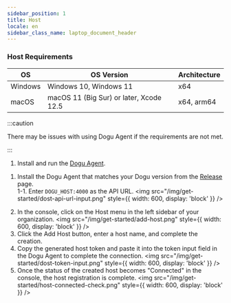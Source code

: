 ```yaml
---
sidebar_position: 1
title: Host
locale: en
sidebar_class_name: laptop_document_header
---
```



### Host Requirements

| OS      | OS Version                              | Architecture |
| ------- | --------------------------------------- | ------------ |
| Windows | Windows 10, Windows 11                  | x64          |
| macOS   | macOS 11 (Big Sur) or later, Xcode 12.5 | x64, arm64   |

:::caution

There may be issues with using Dogu Agent if the requirements are not met.

:::

<Tabs groupId="service" defaultValue="cloud" queryString>
<TabItem value="cloud" label="Cloud" default>

1. Install and run the [Dogu Agent](https://dogutech.io/downloads/dogu-agent).

</TabItem>

<TabItem value="self-hosted" label="Self-Hosted" default>

1. Install the Dogu Agent that matches your Dogu version from the [Release](https://github.com/dogu-team/dogu/releases) page.  
   1-1. Enter `DOGU_HOST:4000` as the API URL.
   <img
     src="/img/get-started/dost-api-url-input.png"
     style={{ width: 600, display: 'block' }}
   />

</TabItem>
</Tabs>

2. In the console, click on the Host menu in the left sidebar of your organization.
   <img
     src="/img/get-started/add-host.png"
     style={{ width: 600, display: 'block' }}
   />
3. Click the Add Host button, enter a host name, and complete the creation.
4. Copy the generated host token and paste it into the token input field in the Dogu Agent to complete the connection.
   <img
     src="/img/get-started/dost-token-input.png"
     style={{ width: 600, display: 'block' }}
   />
5. Once the status of the created host becomes "Connected" in the console, the host registration is complete.
   <img
     src="/img/get-started/host-connected-check.png"
     style={{ width: 600, display: 'block' }}
   />
